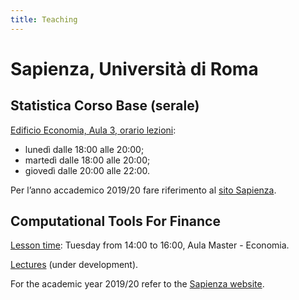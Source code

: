 ```yaml
---
title: Teaching
---
```


# Sapienza, Università di Roma

## Statistica Corso Base (serale)

[Edificio Economia, Aula 3, orario lezioni](https://corsidilaurea.uniroma1.it/cdlcontroller-orari-cdl/2020/30821):

* lunedì dalle 18:00 alle 20:00;
* martedì dalle 18:00 alle 20:00;
* giovedì dalle 20:00 alle 22:00.

Per l'anno accademico 2019/20 fare riferimento al [sito Sapienza](https://web.uniroma1.it/memotef/en/statistica-corso-base-corso-serale-arcagni).

## Computational Tools For Finance

[Lesson time](https://corsidilaurea.uniroma1.it/cdlcontroller-orari-cdl/2020/30414): Tuesday from 14:00 to 16:00,  Aula Master - Economia.

[Lectures](https://albertoarcagni.github.io/ComputationalToolsForFinance/) (under development).

For the academic year 2019/20 refer to the [Sapienza website](https://web.uniroma1.it/memotef/en/computational-tools-finance-lm-finass-arcagni).